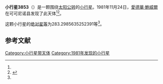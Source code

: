 {{Infobox planet
| bgcolour = #FFFFC0
| name = 3853 Haas
| symbol = 
| image = 
| caption = 
| discovery = yes
| discovery_ref = 
| discoverer = [[愛德華·鮑威爾|愛德華·鮑威爾]]
| discovery_site = [[可可尼诺县|可可尼诺县]] 
| discovered = 1981年11月24日
| designations = yes
| mp_name = 
| named_after = 
| alt_names = 1981 WG1/ 1985 RW1
| mp_category = [[主带小行星|主带小行星]]
| orbit_ref = <ref name="a">[http://ssd.jpl.nasa.gov/sbdb.cgi?sstr=3853 3853 Haas] {{Wayback|url=http://ssd.jpl.nasa.gov/sbdb.cgi?sstr=3853 |date=20210717065036 }}，小行星數據庫瀏覽器（JPL Small-Body Database Browser）－[[美国国家航空航天局|美国国家航空航天局]]喷气推进实验室</ref>
| epoch = 2456400.5 (2013年4月18日更新)
| aphelion = {{convert|3.188245973833597|AU|km|3|abbr=on|lk=out}}
| perihelion = {{convert|2.431745013096852|AU|km|3|abbr=on}}
| semimajor = {{convert|2.809995493465224|AU|km|3|abbr=on}}
| eccentricity = 0.134608928
| period = 1720.508656 [[日|日]]<br />4.71[[儒略年|儒略年]]
| avg_speed = 
| inclination = 9.085246835538268
| asc_node = 142.9180808357175
| mean_anomaly = 
| arg_peri = 283.2985635252391
| satellites = 
| physical_characteristics = yes
| dimensions = 
| mass = 
| density = 
| surface_grav = 
| escape_velocity = 
| sidereal_day = 
| axial_tilt = 
| pole_ecliptic_lat = 
| pole_ecliptic_lon = 
| albedo = 
| temperatures= 
| temp_name1 = 
| mean_temp_1 = 
| max_temp_1 = 
| temp_name2 = 
| max_temp_2 = 
| spectral_type = 
| abs_magnitude = 283.2985635252391
}}

'''小行星3853'''（{{lang-en|3853 Haas}}）是一颗围绕[[太阳|太阳]][[公转|公转]]的[[小行星|小行星]]。1981年11月24日，[[愛德華·鮑威爾|愛德華·鮑威爾]]在可可尼诺县发现了此天体<ref name="a" /><ref>{{cite news|title=小行星列表|url=http://cfa-www.harvard.edu/iau/lists/NumberedMPs.txt|accessdate=2013-07-08|newspaper=哈佛大学|archive-date=2008-05-17|archive-url=https://web.archive.org/web/20080517010638/http://cfa-www.harvard.edu/iau/lists/NumberedMPs.txt|dead-url=no}}</ref>。

这颗小行星的[[绝对星等|绝对星等]]为283.2985635252391等<ref name="a" />。

==参考文献==
{{reflist}}
{{Minor Planet Number|[[小行星3852|小行星3852]]|[[小行星3854|小行星3854]]}}

{{小天体}}

[[Category:小行星带天体|Category:小行星带天体]]
[[Category:1981年发现的小行星|Category:1981年发现的小行星]]

{{asteroid-stub}}